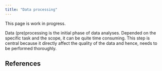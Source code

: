 ---
title: "Data processing"
---


:::{.callout-warning}
This page is work in progress.
:::

Data (pre)processing is the initial phase of data analyses. Depended on the specific task and the scope, it can be quite time consuming. This step is central because it directly affect the quality of the data and hence, needs to be performed thoroughly.

## References
